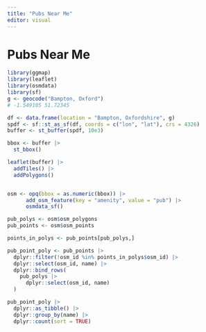 ```yaml
---
title: "Pubs Near Me"
editor: visual
---
```


# Pubs Near Me

```r
library(ggmap)
library(leaflet)
library(osmdata)
library(sf)
g <- geocode("Bampton, Oxford")
# -1.549105	51.72345	

df <- data.frame(location = "Bampton, Oxfordshire", g)
spdf <- sf::st_as_sf(df, coords = c("lon", "lat"), crs = 4326)
buffer <- st_buffer(spdf, 10e3) 

bbox <- buffer |>
  st_bbox() 

leaflet(buffer) |>
  addTiles() |>
  addPolygons()


osm <- opq(bbox = as.numeric(bbox)) |>  
      add_osm_feature(key = "amenity", value = "pub") |>
      osmdata_sf()

pub_polys <- osm$osm_polygons
pub_points <- osm$osm_points

points_in_polys <- pub_points[pub_polys,]

pub_point_poly <- pub_points |>
  dplyr::filter(!osm_id %in% points_in_polys$osm_id) |>
  dplyr::select(osm_id, name) |>
  dplyr::bind_rows(
    pub_polys |>
      dplyr::select(osm_id, name)
  )

pub_point_poly |>
  dplyr::as_tibble() |>
  dplyr::group_by(name) |>
  dplyr::count(sort = TRUE)






```
